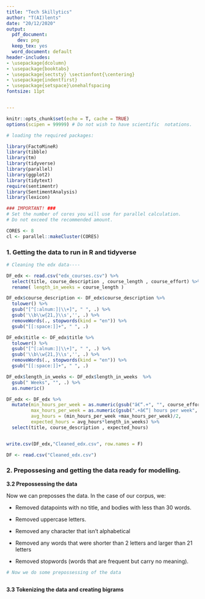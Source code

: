 ```yaml
---
title: "Tech Skillytics"
author: "T(AI)lents"
date: "20/12/2020"
output:
  pdf_document:
    dev: png
  keep_tex: yes
  word_document: default
header-includes:
- \usepackage{dcolumn}
- \usepackage{booktabs}
- \usepackage{sectsty} \sectionfont{\centering}
- \usepackage{indentfirst}
- \usepackage{setspace}\onehalfspacing
fontsize: 11pt


---
```



```r

knitr::opts_chunk$set(echo = T, cache = TRUE)
options(scipen = 99999) # Do not wish to have scientific  notations.


```


```r
# loading the required packages:

library(FactoMineR)
library(tibble)
library(tm)
library(tidyverse)
library(parallel)
library(ggplot2)
library(tidytext)
require(sentimentr)
library(SentimentAnalysis)
library(lexicon)

### IMPORTANT! ###
# Set the number of cores you will use for parallel calculation.
# Do not exceed the recommended amount. 

CORES <- 8
cl <- parallel::makeCluster(CORES)

```



\pagebreak

\tableofcontents

\pagebreak




### 1. Getting the data to run in R and tidyverse

```r

# Cleaning the edx data----

DF_edx <- read.csv("edx_courses.csv") %>% 
  select(title, course_description , course_length , course_effort) %>% 
  rename( length_in_weeks = course_length )

DF_edx$course_description <- DF_edx$course_description %>% 
  tolower() %>%
  gsub("[^[:alnum:]|\\+]", " ", .) %>% 
  gsub('\\b\\w{21,}\\s','', .) %>% 
  removeWords(., stopwords(kind = "en")) %>% 
  gsub("[[:space:]]+", " ", .)

DF_edx$title <- DF_edx$title %>% 
  tolower() %>%
  gsub("[^[:alnum:]|\\+]", " ", .) %>% 
  gsub('\\b\\w{21,}\\s','', .) %>% 
  removeWords(., stopwords(kind = "en")) %>% 
  gsub("[[:space:]]+", " ", .)

DF_edx$length_in_weeks <- DF_edx$length_in_weeks  %>% 
  gsub(" Weeks", "", .) %>% 
  as.numeric()

DF_edx <- DF_edx %>% 
  mutate(min_hours_per_week = as.numeric(gsub("â€“.+", "", course_effort)),
         max_hours_per_week = as.numeric(gsub(".+â€“| hours per week", "", course_effort)), 
         avg_hours = (min_hours_per_week +max_hours_per_week)/2,
         expected_hours = avg_hours*length_in_weeks) %>%
  select(title, course_description , expected_hours)


write.csv(DF_edx,"Cleaned_edx.csv", row.names = F)

DF <- read.csv("Cleaned_edx.csv")

```


### 2. Prepossesing and getting the data ready for modelling. 


\pagebreak

**3.2 Prepossessing the data** 

Now we can preposses the data. In the case of our corpus, we: 

- Removed datapoints with no title, and bodies with less than 30 words.

- Removed uppercase letters.

- Removed any character that isn't alphabetical

- Removed any words that were shorter than 2 letters and larger than 21 letters

- Removed stopwords (words that are frequent but carry no meaning). 


```r

# Now we do some prepossessing of the data



```

\pagebreak

**3.3 Tokenizing the data and creating bigrams**

```r


```





